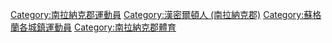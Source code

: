 [[Category:南拉納克郡運動員|Category:南拉納克郡運動員]]
[[Category:漢密爾頓人_(南拉納克郡)|Category:漢密爾頓人 (南拉納克郡)]]
[[Category:蘇格蘭各城鎮運動員|Category:蘇格蘭各城鎮運動員]]
[[Category:南拉納克郡體育|Category:南拉納克郡體育]]
